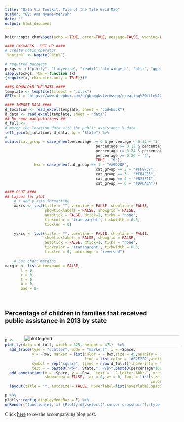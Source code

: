 ```yaml
---
title: "Data Viz Toolkit: Tale of the Tile Grid Map"
author: "By: Ama Nyame-Mensah"
date: ""
output: html_document
---
```


<style type="text/css">
  h4{
  font-size: 15pt;
  color: "#262626";
  family="Avenir Next";
  }
</style>
  
```r
knitr::opts_chunk$set(echo = TRUE, error=TRUE, message=FALSE, warning=FALSE)

#### PACKAGES + SET UP ####
# create notin operator
`%notin%` <- Negate(`%in%`)

# required packages
pckgs <- c("plotly", "tidyverse", "readxl","htmlwidgets", "httr", "ggplot2","RColorBrewer")
sapply(pckgs, FUN = function (x)
{require(x, character.only = TRUE)})# 

###$ DOWNLOAD THE DATA ####
template <- tempfile(fileext = ".xlsx")
GET(url = "https://www.dropbox.com/s/gbrmgkvfvr0ssqq/creating%20tile%20grid.xlsx?dl=1",write_disk(template))
```

```r
#### IMPORT DATA ####
d_location <- read_excel(template, sheet = "codebook")
d_data <- read_excel(template, sheet = "data")
## Do some manipulations ##
d_full <- 
# merge the location data with the public assistance % data 
left_join(d_location, d_data, by = "State") %>%
#  
mutate(cat_group = case_when(percentage >= 0 & percentage < 0.12 ~ "1",
										 percentage >= 0.12 & percentage < 0.24 ~ "2",
										 percentage >= 0.24 & percentage < 0.36 ~  "3",
										 percentage >= 0.36 ~ "4",
										 TRUE ~ "0"),
		     hex = case_when(cat_group == 1 ~ "#A9D28F",
										 cat_group == 2 ~ "#FF8F37",
										 cat_group == 3~  "#FB4C65",
										 cat_group == 4 ~ "#B23FA1",
										 cat_group == 0 ~ "#DADADA"))									 

#### PLOT ####
## Layout for plot
    # x and y axis formatting
    xaxis <- list(title = "", zeroline = FALSE, showline = FALSE,
                  showticklabels = FALSE, showgrid = FALSE,
                  autotick = FALSE, dtick=1, ticks = "none",
                  tickcolor = 'transparent', tickwidth = 0.5,
                  ticklen = 0)
    
    yaxis <- list(title = "", zeroline = FALSE, showline = FALSE,
                  showticklabels = FALSE, showgrid = FALSE,
                  autotick = FALSE, dtick=1, ticks = "none",
                  tickcolor = 'transparent', tickwidth = 0.5,
                  ticklen = 0, autorange = "reversed")
                  
    # Set chart margins
margin <- list(autoexpand = FALSE,
       l = 0,
       r = 0,
       t = 0,
       b = 0,
       pad = 0)

```
<br>

#### Percentage of children in families that received public assistance in 2013 by state

<img style = "margin-left: 60px; margin-top: 10px;margin-bottom:-40px;" src="legend.png" alt="plot legend" width="550" height="35"/>
```r
p <- 
plot_ly(data = d_full, width = 625, height = 475)  %>%
  add_trace(type = "scatter", mode = "markers", x = ~Space, 
            y = ~Row, marker = list(color = ~ hex,size = 45,opacity = 1, 
                                    line = list(color = '#F2F2F2',width = 2), 
            symbol = rep("square", times = nrow(d_full))),hoverinfo = "text",
            text = ~ paste0("<b>", State,": </b>",paste0(percentage*100,"% "))) %>%
  add_annotations(x = ~Space, y = ~Row,  text = ~`2-Letter Abbr.`, xref = "x", yref = "y",
                  showarrow = FALSE,  ax = 0, ay = 0, font = list(size = 16, family = "Avenir Next", 
                                                                  color = "#FFFFFF")) %>%
  layout(title = "", autosize = FALSE, hoverlabel=list(hoverlabel.opacity= .2, bgcolor="#f2f2f2", bordercolor = "transparent", font=list(color = "#262626", family="Avenir Next", size = 15)), xaxis = xaxis,  yaxis=yaxis, showlegend  = FALSE, plot_bgcolor  = "rgba(0, 0, 0, 0)",paper_bgcolor = "rgba(0, 0, 0, 0)")

p %>%
plotly::config(displayModeBar = F) %>%
onRender("function(el, x) {Plotly.d3.select('.cursor-crosshair').style('cursor', 'pointer')}")
```
<span style ="color:#313131;font-family:Avenir Next;font-size:12pt;" >Click <a href="https://www.anyamemensah.com/blog/toolkit-tilemaps">here</a> to see the accompanying blog post.</p>
